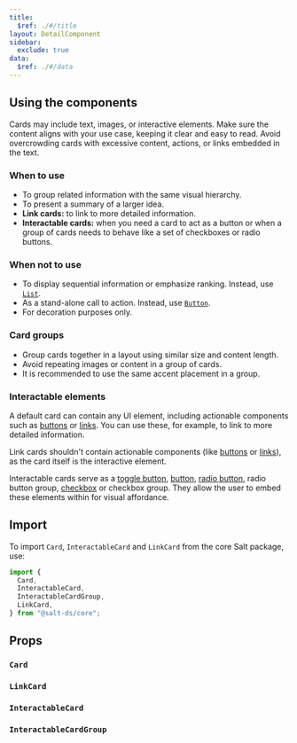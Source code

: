 ```yaml
---
title:
  $ref: ./#/title
layout: DetailComponent
sidebar:
  exclude: true
data:
  $ref: ./#/data
---
```


## Using the components

Cards may include text, images, or interactive elements. Make sure the content aligns with your use case, keeping it clear and easy to read. Avoid overcrowding cards with excessive content, actions, or links embedded in the text.

### When to use

- To group related information with the same visual hierarchy.
- To present a summary of a larger idea.
- **Link cards:** to link to more detailed information.
- **Interactable cards:** when you need a card to act as a button or when a group of cards needs to behave like a set of checkboxes or radio buttons.

### When not to use

- To display sequential information or emphasize ranking. Instead, use [`List`](../list).
- As a stand-alone call to action. Instead, use [`Button`](../button).
- For decoration purposes only.

### Card groups

- Group cards together in a layout using similar size and content length.
- Avoid repeating images or content in a group of cards.
- It is recommended to use the same accent placement in a group.

### Interactable elements

A default card can contain any UI element, including actionable components such as [buttons](../button) or [links](../link). You can use these, for example, to link to more detailed information.

Link cards shouldn't contain actionable components (like [buttons](../button) or [links](../link)), as the card itself is the interactive element.

Interactable cards serve as a [toggle button](../toggle-button), [button](../button), [radio button](../radio-button), radio button group, [checkbox](../checkbox) or checkbox group. They allow the user to embed these elements within for visual affordance.

## Import

To import `Card`, `InteractableCard` and `LinkCard` from the core Salt package, use:

```js
import {
  Card,
  InteractableCard,
  InteractableCardGroup,
  LinkCard,
} from "@salt-ds/core";
```

## Props

### `Card`

<PropsTable packageName="core" componentName="Card" />

### `LinkCard`

<PropsTable packageName="core" componentName="LinkCard" />

### `InteractableCard`

<PropsTable packageName="core" componentName="InteractableCard" />

### `InteractableCardGroup`

<PropsTable packageName="core" componentName="InteractableCardGroup" />
